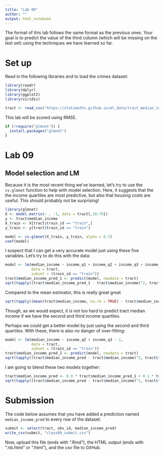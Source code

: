 ```yaml
---
title: "Lab 09"
author: ""
output: html_notebook
---
```


The format of this lab follows the same format as the previous
ones. Your goal is to predict the value of the third column
(which will be missing on the test set) using the techniques
we have learned so far.

# Set up

Read in the following libraries and to load the crimes dataset:

```r
library(readr)
library(dplyr)
library(ggplot2)
library(viridis)

tract <- read_csv("https://statsmaths.github.io/ml_data/tract_median_income.csv")
```

This lab will be scored using RMSE.


```r
if (!require("glmnet")) {
  install.packages("glmnet")
}
```

# Lab 09

## Model selection and LM

Because it is the most recent thing we've learned, let's try to use the `cv.glmnet` function
to help with model selection. Here, it suggests that the the income quartiles are most predictive,
but also that housing costs are useful. This should probably not be surprising!

```r
library(glmnet)
X <- model.matrix(~ . -1, data = tract[,10:70])
y <- tract$median_income
X_train <- X[tract$train_id == "train",]
y_train <- y[tract$train_id == "train"]

model <- cv.glmnet(X_train, y_train, alpha = 0.7)
coef(model)
```

I suspect that I can get a very accurate model just using these five variables. Let's
try to do this with the data:

```r
model <- lm(median_income ~ income_q1 + income_q2 + income_q3 + income_q4,
            data = tract,
            subset = (train_id == "train"))
tract$median_income_pred_1 <- predict(model, newdata = tract)
sqrt(tapply((tract$median_income_pred_1 - tract$median_income)^2, tract$train_id, mean))
```

Compared to the mean estimator, this is really great great

```r
sqrt(tapply((mean(tract$median_income, na.rm = TRUE) - tract$median_income)^2, tract$train_id, mean))
```

Though, as we would expect, it is not too hard to predict tract median income if we have the
second and third income quartiles.

Perhaps we could get a better model by just using the second and third quartiles. With these,
there is also no danger of over-fitting:

```r
model <- lm(median_income ~ income_q2 + income_q3 - 1,
            data = tract,
            subset = (train_id == "train"))
tract$median_income_pred_2 <- predict(model, newdata = tract)
sqrt(tapply((tract$median_income_pred - tract$median_income)^2, tract$train_id, mean))
```

I am going to blend these two models together:

```r
tract$median_income_pred <- 0.9 * tract$median_income_pred_1 + 0.1 * tract$median_income_pred_2
sqrt(tapply((tract$median_income_pred - tract$median_income)^2, tract$train_id, mean))
```


# Submission

The code below assumes that you have added a prediction named
`median_income_pred` to every row of the dataset.

```r
submit <- select(tract, obs_id, median_income_pred)
write_csv(submit, "class09_submit.csv")
```

Now, upload this file (ends with ".Rmd"), the HTML output
(ends with ".nb.html" or ".html"), and the csv file to
GitHub.
